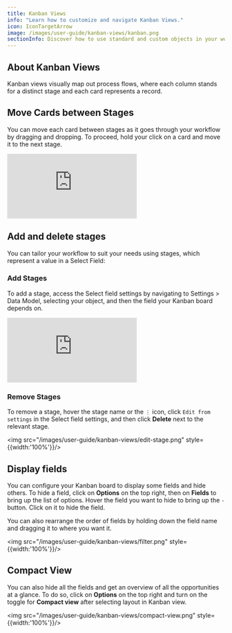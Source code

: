 ```yaml
---
title: Kanban Views
info: "Learn how to customize and navigate Kanban Views."
icon: IconTargetArrow
image: /images/user-guide/kanban-views/kanban.png
sectionInfo: Discover how to use standard and custom objects in your workspace.
---
```


## About Kanban Views

Kanban views visually map out process flows, where each column stands for a distinct stage and each card represents a record.

## Move Cards between Stages

You can move each card between stages as it goes through your workflow by dragging and dropping. To proceed, hold your click on a card and move it to the next stage.

<div style={{padding:'69.01% 0 0 0', position:'relative', margin: '32px 0px 0px'}}>
  <iframe 
    src="https://player.vimeo.com/video/927888627?autoplay=1&loop=1&autopause=0&background=1&amp;app_id=58479" 
    frameBorder="0" 
    allow="autoplay; fullscreen; picture-in-picture; clipboard-write" 
    style={{
      position:'absolute',
      top:0,
      left:0,
      width:'100%',
      height:'100%',
      borderRadius: '16px', 
      border:'2px solid black'
    }}
    title="Export data"
  ></iframe>
</div>
<script src="https://player.vimeo.com/api/player.js"></script>

## Add and delete stages

You can tailor your workflow to suit your needs using stages, which represent a value in a Select Field:

### Add Stages

To add a stage, access the Select field settings by navigating to Settings > Data Model, selecting your object, and then the field your Kanban board depends on.

<div style={{padding:'69.01% 0 0 0', position:'relative', margin: '32px 0px 0px'}}>
  <iframe 
    src="https://player.vimeo.com/video/927890428?autoplay=1&loop=1&autopause=0&background=1&amp;app_id=58479" 
    frameBorder="0" 
    allow="autoplay; fullscreen; picture-in-picture; clipboard-write" 
    style={{
      position:'absolute',
      top:0,
      left:0,
      width:'100%',
      height:'100%',
      borderRadius: '16px', 
      border:'2px solid black'
    }}
    title="Export data"
  ></iframe>
</div>
<script src="https://player.vimeo.com/api/player.js"></script>

### Remove Stages

To remove a stage, hover the stage name or the `⋮` icon, click `Edit from settings` in the Select field settings, and then click <b>Delete</b> next to the relevant stage.

<img src="/images/user-guide/kanban-views/edit-stage.png" style={{width:'100%'}}/>

## Display fields 

You can configure your Kanban board to display some fields and hide others. To hide a field, click on <b>Options</b> on the top right, then on <b>Fields</b> to bring up the list of options. Hover the field you want to hide to bring up the `-` button. Click on it to hide the field.  

You can also rearrange the order of fields by holding down the field name and dragging it to where you want it.

<img src="/images/user-guide/kanban-views/filter.png" style={{width:'100%'}}/>

## Compact View

You can also hide all the fields and get an overview of all the opportunities at a glance. To do so, click on <b>Options</b> on the top right and turn on the toggle for <b>Compact view</b> after selecting layout in Kanban view.

<img src="/images/user-guide/kanban-views/compact-view.png" style={{width:'100%'}}/>

<ArticleEditContent></ArticleEditContent>